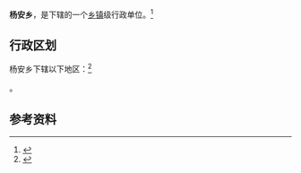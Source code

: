 {{中国乡级行政区|14/04/30/206/000}}

'''杨安乡'''，是{{PRC admin/fullname|14/04/30/206/000|3}}下辖的一个[[乡镇|乡镇]]级行政单位。<ref>{{PRC admin/ref sgc|{{PRC admin/parent|14/04/30/206/000}}}}</ref>

== 行政区划 ==

杨安乡下辖以下地区：<ref>{{PRC admin/ref sgc|14/04/30/206/000}}</ref>

{{PRC admin/children|14/04/30/206/000}}。

== 参考资料 ==

{{reflist}}

{{行政区划小作品}}
{{PRC admin/navcat|14/04/30/206/000}}